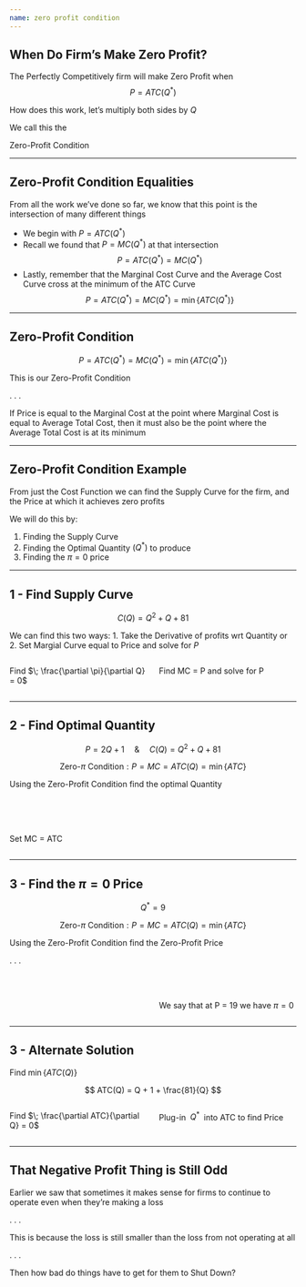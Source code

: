 ```yaml
---
name: zero profit condition
---
```


## When Do Firm's Make Zero Profit?

The Perfectly Competitively firm will make [Zero Profit]{.hi-orange} when
$$
    P = ATC(Q^{*})
$$

How does this work, let's multiply both sides by $Q$

\begin{align*}
    P \cdot Q &= ATC(Q^{*}) \cdot Q \\
    \text{Revenue} &= \text{Cost}
\end{align*}

[We call this the]{.align-center}

[Zero-Profit Condition]{.align-center .hi}

---

## Zero-Profit Condition Equalities

From all the work we've done so far, we know that this point is the intersection of many different things

::: {.incremental}
- We begin with $P = ATC(Q^{*})$
- Recall we found that $P = MC(Q^{*})$ at that intersection
$$
    P = ATC(Q^{*}) = MC(Q^{*})
$$
- Lastly, remember that the [Marginal Cost Curve]{.hi} and the [Average Cost Curve]{.hi} cross at the [minimum of the ATC Curve]{.hi}
$$
    P = ATC(Q^{*}) = MC(Q^{*}) = \min\{ATC(Q^{*})\} 
$$
:::

---

## Zero-Profit Condition

$$
    P = ATC(Q^{*}) = MC(Q^{*}) = \min\{ATC(Q^{*})\} 
$$

This is our [Zero-Profit Condition]{.hi}

. . .

If [Price]{.hi} is equal to the [Marginal Cost]{.hi} at the point where [Marginal Cost is equal to Average Total Cost]{.hi}, then it must also be the point where the [Average Total Cost]{.hi} is at its minimum

---

## Zero-Profit Condition Example

From just the [Cost Function]{.hi} we can find the [Supply Curve]{.hi} for the firm, and the [Price at which it achieves zero profits]{.hi}

We will do this by:

::: {.incremental}
1. Finding the Supply Curve
2. Finding the Optimal Quantity $(Q^{*})$ to produce
3. Finding the $\pi = 0$ price
:::

---

## 1 - Find Supply Curve

$$
    C(Q) = Q^{2} + Q + 81
$$

[We can find this two ways: 1. Take the Derivative of profits wrt Quantity or 2. Set Margial Curve equal to Price and solve for $P$]{.hi}

:::: {.columns}

::: {.column width="50%"}
[Find $\; \frac{\partial \pi}{\partial Q} = 0$]{.hi .align-center}

::: {.fragment}
\begin{align*}
    \pi &= \text{Revenue} - \text{Cost} \\
    \pi &= P \cdot Q - (Q^{2} + Q + 81) \\
    \frac{\partial \pi}{\partial Q} &= P - 2Q - 1 = 0 \\
    P &= 2Q + 1
\end{align*}
:::
:::

::: {.column width="50%"}
[Find MC = P and solve for P]{.hi .align-center}

::: {.fragment}
\begin{align*}
    P &= MC \\
    P &= 2Q + 1
\end{align*}
:::
:::

::::

---

## 2 - Find Optimal Quantity

$$
    P = 2Q + 1 \;\;\;\;\; \& \;\;\;\;\; C(Q) = Q^{2} + Q + 81
$$ 

$$
    \text{Zero-}\pi \text{ Condition}: P = MC = ATC(Q) = \min\{ATC \}
$$

Using the [Zero-Profit Condition]{.hi} find the optimal Quantity 

:::: {.columns}

::: {.column width="50%"}
<br><br><br>
[Set MC = ATC]{.hi .align-center}

:::

::: {.column width="50%"}

::: {.fragment .tiny}
\begin{align*}
    MC &= ATC \\
    2Q + 1 &= Q + 1 + \frac{81}{Q} \\
    \color{red}{Q \cdot} (2Q + 1) &= \color{red}{Q \cdot} \left(Q + 1 + \frac{81}{\color{red}{Q}}\right) \\
    2Q^{2} + Q &= Q^{2} + Q + 81 \\
    Q^{2} &= 81 \\
    Q^{*} &= 9
\end{align*}
:::

:::

::::

---

## 3 - Find the $\pi = 0$ Price

$$
    Q^{*} = 9
$$


$$
    \text{Zero-}\pi \text{ Condition}: P = MC = ATC(Q) = \min\{ATC \}
$$

Using the [Zero-Profit Condition]{.hi} find the [Zero-Profit Price]{.hi}

. . .

:::: {.columns}

::: {.column width="50%"}
\begin{align*}
    P &= MC(Q^{*}) \\
    P &= 2Q + 1 \\
    P &= 2(9) + 1 \\
    P &= 19
\end{align*}
:::

::: {.column width="50%"}
<br><br>
We say that at [P = 19]{.hi} we have [$\pi = 0$]{.hi}

:::

::::

---

## 3 - Alternate Solution

Find $\min \{ATC(Q) \}$

$$
    ATC(Q) = Q + 1 + \frac{81}{Q}
$$

:::: {.columns}

::: {.column width="50%"}
[Find $\; \frac{\partial ATC}{\partial Q} = 0$]{.hi .align-center}

::: {.fragment .tiny}
\begin{align*}
    \frac{\partial ATC}{\partial Q} &= 0 \\
    1 - \frac{81}{Q^{2}} &= 0 \\
    \frac{81}{Q^{2}} &= 1 \\
    Q^{*} &= 9
\end{align*}
:::

::: 

::: {.column width="50%"}
[Plug-in $\; Q^{*} \;$ into ATC to find Price]{.hi .align-center}

::: {.fragment .tiny}
\begin{align*}
   P &= ATC(Q^{*}) \\
   P &= \color{red}{Q^{*}} + 1 + \frac{81}{\color{red}{Q^{*}}} \\ 
   P &= \color{red}{9} + 1 + \frac{81}{\color{red}{9}} \\
   P &= 10 + 9 \\
   P &= 19 
\end{align*}
:::

:::

::::

---

## That Negative Profit Thing is Still Odd 

Earlier we saw that sometimes it makes sense for firms to continue to operate even when they're making a loss

. . .

This is because the loss is still smaller than the loss from not operating at all

. . .

Then how bad do things have to get for them to [Shut Down]{.hi}?

